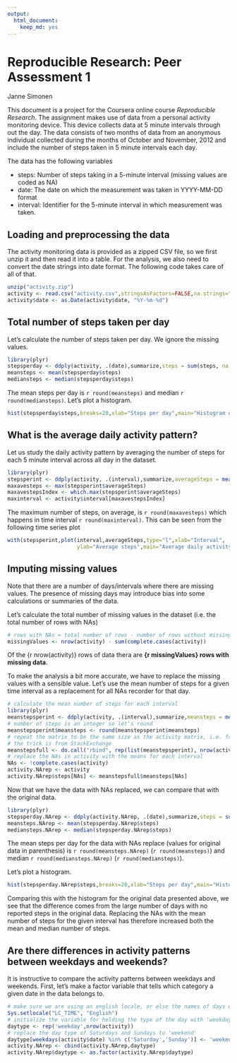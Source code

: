 ```yaml
---
output:
  html_document:
    keep_md: yes
---
```

# Reproducible Research: Peer Assessment 1
Janne Simonen  

This document is a project for the Coursera online course *Reproducible Research*.
The assignment makes use of data from a personal activity monitoring device. 
This device collects data at 5 minute intervals through out the day. The data 
consists of two months of data from an anonymous individual collected during the 
months of October and November, 2012 and include the number of steps taken in 
5 minute intervals each day.

The data has the following variables  

- steps: Number of steps taking in a 5-minute interval (missing values are coded as NA)  
- date: The date on which the measurement was taken in YYYY-MM-DD format  
- interval: Identifier for the 5-minute interval in which measurement was taken.  

## Loading and preprocessing the data

The activity monitoring data is provided as a zipped CSV file, so we first unzip
it and then read it into a table. For the analysis, we also need to convert the date 
strings into date format. The following code takes care of all of that.

```r
unzip("activity.zip")
activity <- read.csv("activity.csv",stringsAsFactors=FALSE,na.strings="NA")
activity$date <- as.Date(activity$date, "%Y-%m-%d")
```

## Total number of steps taken per day

Let's calculate the number of steps taken per day. We ignore the missing values.

```r
library(plyr) 
stepsperday <- ddply(activity, .(date),summarize,steps = sum(steps, na.rm=TRUE))
meansteps <- mean(stepsperday$steps)
mediansteps <- median(stepsperday$steps)
```

The mean steps per day is `r round(meansteps)` and median `r round(mediansteps)`. 
Let's plot a histogram.

```r
hist(stepsperday$steps,breaks=20,xlab="Steps per day",main="Histogram of steps per day")
```

## What is the average daily activity pattern?

Let us study the daily activity pattern by averaging the number of steps for each 5 minute interval
across all day in the dataset.

```r
library(plyr) 
stepsperint <- ddply(activity, .(interval),summarize,averageSteps = mean(steps, na.rm=TRUE))
maxavesteps <- max(stepsperint$averageSteps)
maxavestepsIndex <- which.max(stepsperint$averageSteps)
maxinterval <- activity$interval[maxavestepsIndex]
```

The maximum number of steps, on average, is `r round(maxavesteps)` 
which happens in time interval `r round(maxinterval)`. This can be seen from the following
time series plot

```r
with(stepsperint,plot(interval,averageSteps,type="l",xlab="Interval",
                      ylab="Average steps",main="Average daily activity"))
```


## Imputing missing values

Note that there are a number of days/intervals where there are missing values. The presence of missing days may introduce bias into some calculations or summaries of the data.  

Let's calculate the total number of missing values in the dataset (i.e. the total number of rows with NAs)

```r
# rows with NAs = total number of rows - number of rows without missing data
missingValues <- nrow(activity) - sum(complete.cases(activity))
```

Of the {r nrow(activity)} rows of data thera are **{r missingValues} rows with missing data**.  

To make the analysis a bit more accurate, we have to replace the missing values with a sensible value.
Let's use the mean number of steps for a given time interval as a replacement for all NAs recorder for that day.

```r
# calculate the mean number of steps for each interval
library(plyr) 
meanstepsperint <- ddply(activity, .(interval),summarize,meansteps = mean(steps, na.rm=TRUE))
# number of steps is an integer so let's round
meanstepsperint$meansteps <- round(meanstepsperint$meansteps)
# repeat the matrix to be the same size as the activity matrix, i.e. for all days
# the trick is from StackExchange
meanstepsfull <- do.call("rbind", rep(list(meanstepsperint), nrow(activity)/nrow(meanstepsperint)))
# replace the NAs in activity with the means for each interval
NAs <- !complete.cases(activity)
activity.NArep <- activity
activity.NArep$steps[NAs] <- meanstepsfull$meansteps[NAs]
```

Now that we have the data with NAs replaced, we can compare that with the original data.

```r
library(plyr) 
stepsperday.NArep <- ddply(activity.NArep, .(date),summarize,steps = sum(steps, na.rm=TRUE))
meansteps.NArep <- mean(stepsperday.NArep$steps)
mediansteps.NArep <- median(stepsperday.NArep$steps)
```

The mean steps per day for the data with NAs replace (values for original data in parenthesis) is 
`r round(meansteps.NArep)` (`r round(meansteps)`) and median 
`r round(mediansteps.NArep)` (`r round(mediansteps)`).  

Let's plot a histogram.

```r
hist(stepsperday.NArep$steps,breaks=20,xlab="Steps per day",main="Histogram of steps per day, NAs replaced")
```

Comparing this with the histogram for the original data presented above, we see that the difference comes from the large number of days with no reported steps in the original data. Replacing the NAs with the mean number of steps for the given interval has therefore increased both the mean and median number of steps.

## Are there differences in activity patterns between weekdays and weekends?

It is instructive to compare the activity patterns between weekdays and weekends. First, let's 
make a factor variable that tells which category a given date in the data belongs to.

```r
# make sure we are using an english locale, or else the names of days will be different
Sys.setlocale("LC_TIME", "English")
# initialize the variable for holding the type of the day with 'weekday'
daytype <- rep('weekday',nrow(activity))
# replace the day type of Saturdays and Sundays to 'weekend' 
daytype[weekdays(activity$date) %in% c('Saturday','Sunday')] <- 'weekend'
activity.NArep <- cbind(activity.NArep,daytype)
activity.NArep$daytype <- as.factor(activity.NArep$daytype)
```